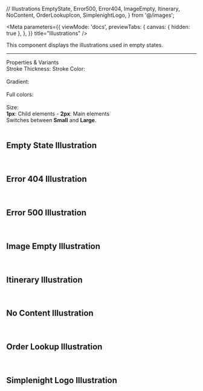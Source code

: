 // Illustrations
  EmptyState,
  Error500,
  Error404,
  ImageEmpty,
  Itinerary,
  NoContent,
  OrderLookupIcon,
  SimplenightLogo,
} from '@/images';

<Meta
  parameters={{
    viewMode: 'docs',
    previewTabs: {
      canvas: { hidden: true },
    },
  }}
  title="Illustrations"
/>

<PageTitle src="postcss/vars" title="Illustrations" />

<DocsCard label="Empty States" title="Illustrations">
  <Status title="Design Published" />
  <Paragraph size="medium" textColor="text-dark-1000">
    This component displays the illustrations used in empty states.
  </Paragraph>
  <hr />
  <Heading tag="h6" textColor="text-dark-700">
    Properties & Variants
  </Heading>
  <div className="flex gap-6">
    <div className="flex flex-col gap-3">
      <Paragraph size="small" fontWeight="semibold" textColor="text-dark-1000">
        Stroke Thickness:
      </Paragraph>
      <Paragraph size="small" fontWeight="semibold" textColor="text-dark-1000">
        Stroke Color:
        <br /><br />
      </Paragraph>
      <Paragraph size="small" fontWeight="semibold" textColor="text-dark-1000">
        Gradient:
        <br /><br />
      </Paragraph>
      <Paragraph size="small" fontWeight="semibold" textColor="text-dark-1000">
        Full colors:
        <br /><br />
      </Paragraph>
      <Paragraph size="small" fontWeight="semibold" textColor="text-dark-1000">
        Size:
      </Paragraph>
    </div>
    <div className="flex flex-col gap-3">
      <Paragraph size="small" textColor="text-dark-1000">
        <b>1px</b>: Child elements - <b>2px</b>: Main elements
      </Paragraph>
      <DocsColor variant="primary" intensity={500} text="Teal 500" hex="#9FDCE0" />
      <div className="flex gap-4">
        <DocsColor variant="primary" intensity={100} text="From: Teal 100" hex="#EDFBFC" />
        <DocsColor variant="primary" intensity={500} text="To: Teal 200" hex="#D8EEF0" />
      </div>
      <DocsColor variant="primary" intensity={300} text="Teal 300" hex="#CCE6E8" />
      <Paragraph size="small" textColor="text-dark-1000">
        Switches between <b>Small</b> and <b>Large</b>.
      </Paragraph>
    </div>

  </div>
</DocsCard>

<br />

## Empty State Illustration

<DocsWrapper size={200}>
  <EmptyState variant="primary" />
</DocsWrapper>

<br />

## Error 404 Illustration

<DocsWrapper size={200}>
  <Error404 variant="primary" />
</DocsWrapper>

<br />

## Error 500 Illustration

<DocsWrapper size={200}>
  <Error500 variant="primary" />
</DocsWrapper>

<br />

## Image Empty Illustration

<DocsWrapper size={200}>
  <ImageEmpty variant="primary" />
</DocsWrapper>

<br />

## Itinerary Illustration

<DocsWrapper size={200}>
  <Itinerary variant="primary" />
</DocsWrapper>

<br />

## No Content Illustration

<DocsWrapper size={200}>
  <NoContent variant="primary" />
</DocsWrapper>

<br />

## Order Lookup Illustration

<DocsWrapper size={200}>
  <OrderLookupIcon variant="primary" />
</DocsWrapper>

<br />

## Simplenight Logo Illustration

<DocsWrapper size={200}>
  <SimplenightLogo />
</DocsWrapper>
